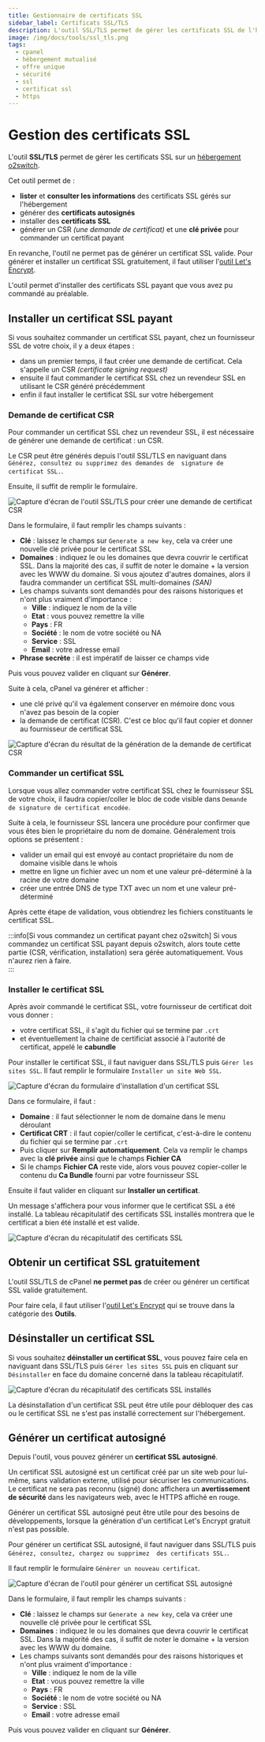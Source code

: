 ```yaml
---
title: Gestionnaire de certificats SSL
sidebar_label: Certificats SSL/TLS
description: L'outil SSL/TLS permet de gérer les certificats SSL de l'hébergement. L'outil permet également de générer des certificats autosignés.
image: /img/docs/tools/ssl_tls.png
tags:
  - cpanel
  - hébergement mutualisé
  - offre unique
  - sécurité
  - ssl
  - certificat ssl
  - https 
---
```

# Gestion des certificats SSL

L'outil **SSL/TLS** permet de gérer les certificats SSL sur un [hébergement o2switch](https://www.o2switch.fr/). 

Cet outil permet de :
  * **lister** et **consulter les informations** des certificats SSL gérés sur l'hébergement 
  * générer des **certificats autosignés** 
  * installer des **certificats SSL**
  * générer un CSR *(une demande de certificat)* et une **clé privée** pour commander un certificat payant 

En revanche, l'outil ne permet pas de générer un certificat SSL valide. Pour générer et installer un certificat SSL
gratuitement, il faut utiliser l'[outil Let's Encrypt](/cpanel/outils/lets-encrypt-ssl-gratuit).

L'outil permet d'installer des certificats SSL payant que vous avez pu commandé au préalable. 

<PreviewToolCard tool='ssl_tls' />

## Installer un certificat SSL payant 

Si vous souhaitez commander un certificat SSL payant, chez un fournisseur SSL de votre choix, il y a deux étapes :
  * dans un premier temps, il faut créer une demande de certificat. Cela s'appelle un CSR *(certificate signing request)*
  * ensuite il faut commander le certificat SSL chez un revendeur SSL en utilisant le CSR généré précédemment
  * enfin il faut installer le certificat SSL sur votre hébergement 

### Demande de certificat CSR

Pour commander un certificat SSL chez un revendeur SSL, il est nécessaire de générer une demande de certificat : un CSR.

Le CSR peut être générés depuis l'outil SSL/TLS en naviguant dans ` Générez, consultez ou supprimez des demandes de 
signature de certificat SSL.`. 

Ensuite, il suffit de remplir le formulaire.

<Image
    src="/img/docs/cpanel/securite/create-csr-form.png"
    alt="Capture d'écran de l'outil SSL/TLS pour créer une demande de certificat CSR"
    caption="Formulaire pour générer une demande de certificat SSL CSR"
    title="Générer une demande de certificat SSL" />

Dans le formulaire, il faut remplir les champs suivants : 
  * <Badge type="danger" text="A" /> **Clé** : laissez le champs sur `Generate a new key`, cela va créer une nouvelle
  clé privée pour le certificat SSL 
  * <Badge type="danger" text="B" /> **Domaines** : indiquez le ou les domaines que devra couvrir le certificat SSL. 
  Dans la majorité des cas, il suffit de noter le domaine + la version avec les WWW du domaine. Si vous ajoutez d'autres
  domaines, alors il faudra commander un certificat SSL multi-domaines *(SAN)*
  * Les champs suivants sont demandés pour des raisons historiques et n'ont plus vraiment d'importance : 
    * <Badge type="danger" text="C" /> **Ville** : indiquez le nom de la ville
    * <Badge type="danger" text="D" /> **Etat** : vous pouvez remettre la ville
    * <Badge type="danger" text="E" /> **Pays** : FR
    * <Badge type="danger" text="F" /> **Société** : le nom de votre société ou NA 
    * <Badge type="danger" text="G" /> **Service** : SSL
    * <Badge type="danger" text="H" /> **Email** : votre adresse email
  * <Badge type="danger" text="I" /> **Phrase secrète** : il est impératif de laisser ce champs vide 

Puis vous pouvez valider en cliquant sur <Badge type="danger" text="J" /> **Générer**. 

Suite à cela, cPanel va générer et afficher : 
  * une clé privé qu'il va également conserver en mémoire donc vous n'avez pas besoin de la copier
  * la demande de certificat (CSR). C'est ce bloc qu'il faut copier et donner au fournisseur de certificat SSL 

<Image
    src="/img/docs/cpanel/securite/generer-csr-2.png"
    alt="Capture d'écran du résultat de la génération de la demande de certificat CSR"
    caption="Le CSR s'affiche dans le bloc Demande de signature de certificat encodée"
    title="CSR pour commander un certificat SSL" />

### Commander un certificat SSL

Lorsque vous allez commander votre certificat SSL chez le fournisseur SSL de votre choix, il faudra copier/coller le 
bloc de code visible dans `Demande de signature de certificat encodée`.

Suite à cela, le fournisseur SSL lancera une procédure pour confirmer que vous êtes bien le propriétaire du nom de 
domaine. Généralement trois options se présentent : 
  * valider un email qui est envoyé au contact propriétaire du nom de domaine visible dans le whois 
  * mettre en ligne un fichier avec un nom et une valeur pré-déterminé à la racine de votre domaine 
  * créer une entrée DNS de type TXT avec un nom et une valeur pré-déterminé 

Après cette étape de validation, vous obtiendrez les fichiers constituants le certificat SSL.

:::info[Si vous commandez un certificat payant chez o2switch]
Si vous commandez un certificat SSL payant depuis o2switch, alors toute cette partie (CSR, vérification, installation)
sera gérée automatiquement. Vous n'aurez rien à faire.  
:::

### Installer le certificat SSL

Après avoir commandé le certificat SSL, votre fournisseur de certificat doit vous donner : 
  * votre certificat SSL, il s'agit du fichier qui se termine par `.crt` 
  * et éventuellement la chaine de certificiat associé à l'autorité de certificat, appelé le **cabundle** 

Pour installer le certificat SSL, il faut naviguer dans SSL/TLS puis `Gérer les sites SSL`. Il faut remplir le 
formulaire `Installer un site Web SSL`.

<Image
    src="/img/docs/cpanel/securite/installer-certificat-ssl-payant.png"
    alt="Capture d'écran du formulaire d'installation d'un certificat SSL"
    caption="Formulaire d'installation du certificat SSL payant"
    title="Installation du certificat SSL" />

Dans ce formulaire, il faut : 
  * <Badge text="1" type="danger" /> **Domaine** : il faut sélectionner le nom de domaine dans le menu déroulant 
  * <Badge text="2" type="danger" /> **Certificat CRT** : il faut copier/coller le certificat, c'est-à-dire le contenu
  du fichier qui se termine par `.crt` 
  * <Badge text="3" type="danger" /> Puis cliquer sur **Remplir automatiquement**. Cela va remplir le champs avec la 
  <Badge text="4" type="danger" /> **clé privée** ainsi que le champs <Badge text="5" type="danger" /> **Fichier CA**
  * Si le champs **Fichier CA** reste vide, alors vous pouvez copier-coller le contenu du **Ca Bundle** fourni par votre
  fournisseur SSL 

Ensuite il faut valider en cliquant sur **Installer un certificat**.  

Un message s'affichera pour vous informer que le certificat SSL a été installé. La tableau récapitulatif des certificats
SSL installés montrera que le certificat a bien été installé et est valide. 

<Image
    src="/img/docs/cpanel/securite/recapt-ssl-payant.png"
    alt="Capture d'écran du récapitulatif des certificats SSL"
    caption="Le certificat SSL a été installé correctement"
    title="Le certificat SSL est installé" />

## Obtenir un certificat SSL gratuitement

L'outil SSL/TLS de cPanel **ne permet pas** de créer ou générer un certificat SSL valide gratuitement. 

Pour faire cela, il faut utiliser l'[outil Let's Encrypt](/cpanel/outils/lets-encrypt-ssl-gratuit) qui se trouve dans 
la catégorie des **Outils**.

<ToolCard tool="letsencrypt-cpanel" />

## Désinstaller un certificat SSL 

Si vous souhaitez **déinstaller un certificat SSL**, vous pouvez faire cela en naviguant dans SSL/TLS puis 
`Gérer les sites SSL` puis en cliquant sur `Désinstaller` en face du domaine concerné dans la tableau récapitulatif.

<Image
    src="/img/docs/cpanel/securite/desinstaller-certificat-ssl.png"
    alt="Capture d'écran du récapitulatif des certificats SSL installés"
    caption="Comment désinstaller un certificat SSL"
    title="Désinstaller un certificat SSL sur un nom de domaine" />

La désinstallation d'un certificat SSL peut être utile pour débloquer des cas ou le certificat SSL ne s'est pas installé
correctement sur l'hébergement. 

## Générer un certificat autosigné 

Depuis l'outil, vous pouvez générer un **certificat SSL autosigné**. 

Un certificat SSL autosigné est un certificat créé par un site web pour lui-même, sans validation externe, 
utilisé pour sécuriser les communications. Le certificat ne sera pas reconnu (signé) donc affichera un **avertissement 
de sécurité** dans les navigateurs web, avec le HTTPS affiché en rouge.

Générer un certificat SSL autosigné peut être utile pour des besoins de développements, lorsque la génération d'un 
certificat Let's Encrypt gratuit n'est pas possible. 

Pour générer un certificat SSL autosigné, il faut naviguer dans SSL/TLS puis `Générez, consultez, chargez ou supprimez 
des certificats SSL.`.

Il faut remplir le formulaire `Générer un nouveau certificat`.

<Image
    src="/img/docs/cpanel/securite/certificat-autosigne.png"
    alt="Capture d'écran de l'outil pour générer un certificat SSL autosigné"
    caption="Formulaire pour générer un certificat SSL autosigné"
    title="Génératin d'un certificat SSL autosigné" />

Dans le formulaire, il faut remplir les champs suivants : 
  * <Badge type="danger" text="A" /> **Clé** : laissez le champs sur `Generate a new key`, cela va créer une nouvelle
  clé privée pour le certificat SSL 
  * <Badge type="danger" text="B" /> **Domaines** : indiquez le ou les domaines que devra couvrir le certificat SSL. 
  Dans la majorité des cas, il suffit de noter le domaine + la version avec les WWW du domaine. 
  * Les champs suivants sont demandés pour des raisons historiques et n'ont plus vraiment d'importance : 
    * <Badge type="danger" text="C" /> **Ville** : indiquez le nom de la ville
    * <Badge type="danger" text="D" /> **Etat** : vous pouvez remettre la ville
    * <Badge type="danger" text="E" /> **Pays** : FR
    * <Badge type="danger" text="F" /> **Société** : le nom de votre société ou NA 
    * <Badge type="danger" text="G" /> **Service** : SSL
    * <Badge type="danger" text="H" /> **Email** : votre adresse email

Puis vous pouvez valider en cliquant sur <Badge type="danger" text="I" /> **Générer**. 
